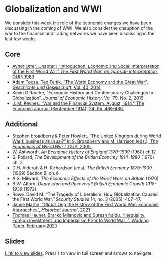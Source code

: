 # Globalization and WWI

We consider this week the role of the economic changes we have been discussing
in the coming of WWI. We also consider the disruption of the war to the 
financial and trading networks we have been discussing in the last few 
weeks. 

## Core

+ [Avner Offer, Chapter 1 "Introduction: Economic and Social Interpretation of the First World War" *The First World War: an agrarian interpretation*, OUP: 1989](https://hdl.handle.net/2027/heb.03445){target="_blank"}
+ [Adam Tooze, Ted Fertik, "The World Economy and the Great War", *Geschichte und Gesellschaft*, Vol. 40, 2014](https://www.vr-elibrary.de/doi/10.13109/gege.2014.40.2.214)
+ Kevin O'Rourke, "Economic History and Contemporary Challenges to Globalization", *Journal of Economic History*, Vol. 79, No. 2, 2019.
+ [J. M. Keynes, “War and the Financial System, August, 1914,” The Economic Journal (September 1914), 24: 95, 460–486.](https://doi.org/10.2307/2222023)

## Additional

+ [Stephen broadberry & Peter Howlett, "The United Kingdom during World War I: business as usual?" in S. Broadberry and M. Harrison (eds.), *The Economics of World War I*, CUP: 2005.](https://ebookcentral.proquest.com/lib/kcl/reader.action?docID=241098&ppg=224){target="_blank"}
+ W, Ashworth, *An Economic History of England 1870-1939* (1960) ch.12
+ S. Pollard, *The Development of the British Economy 1914-1980* (1970) ch. 2
+ D.H. Aldcroft & H. Richardson (eds), *The British Economy 1870-1939* (1969) Section B, ch. 6
+ A.S. Milward, *The Economic Effects of the World Wars on Britain* (1970)
+ B.W. Alford, *Depression and Recovery? British Economic Growth 1918-1939* (1972)
+ Rowe, David M. “The Tragedy of Liberalism: How Globalization Caused the First World War.” *Security Studies* 14, no. 3 (2005): 407–47.
+ [Jamie Martin, "Globalizing the History of the First World War: Economic Approaches", *Historical Journal*, 2021](https://www.cambridge.org/core/product/identifier/S0018246X21000765/type/journal_article)
+ [Thomas Hauner, Branko Milanovic and Suresh Naidu, "Inequality, Foreign Investment, and Imperialism Prior to World War I", Working Paper, February 2020](https://stonecenter.gc.cuny.edu/files/2017/11/milanovic-inequality-foreign-investment-and-imperialism-2020.pdf)

## Slides

[Link to view slides](https://gabrielfgm.github.io/beh-slides/18_wwi#1). Press `f` to view in full screen and arrows to navigate.
